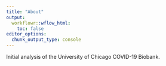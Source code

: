 ---
title: "About"
output:
  workflowr::wflow_html:
    toc: false
editor_options:
  chunk_output_type: console
---

Initial analysis of the University of Chicago COVID-19 Biobank.
